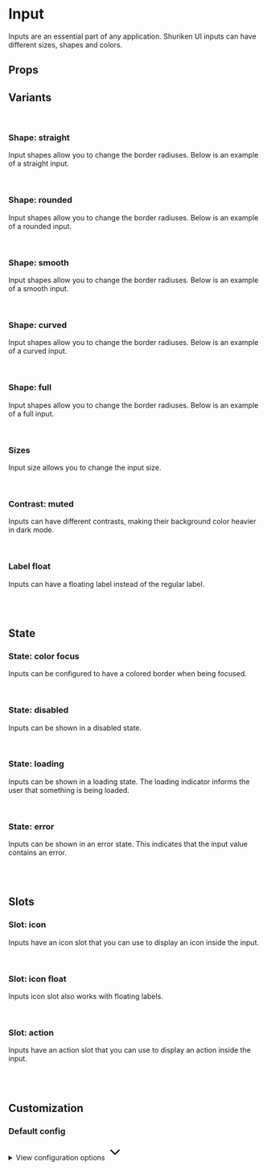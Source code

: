 
<Meta of={InputStories} />

# Input

Inputs are an essential part of any application. Shuriken UI inputs can have different sizes, shapes and colors.

<Primary />

## Props

<Controls />

## Variants

<br />

### Shape: straight

Input shapes allow you to change the border radiuses. Below is an example of a straight input.

<div className="flex gap-2 bg-slate-100 dark:bg-slate-900 p-6 rounded-sm">
  <Story of={InputStories.Straight} />
</div>

<br />

### Shape: rounded

Input shapes allow you to change the border radiuses. Below is an example of a rounded input.

<div className="flex gap-2 bg-slate-100 dark:bg-slate-900 p-6 rounded-sm">
  <Story of={InputStories.Rounded} />
</div>

<br />

### Shape: smooth

Input shapes allow you to change the border radiuses. Below is an example of a smooth input.

<div className="flex gap-2 bg-slate-100 dark:bg-slate-900 p-6 rounded-sm">
  <Story of={InputStories.Smooth} />
</div>

<br />

### Shape: curved

Input shapes allow you to change the border radiuses. Below is an example of a curved input.

<div className="flex gap-2 bg-slate-100 dark:bg-slate-900 p-6 rounded-sm">
  <Story of={InputStories.Curved} />
</div>

<br />

### Shape: full

Input shapes allow you to change the border radiuses. Below is an example of a full input.

<div className="flex gap-2 bg-slate-100 dark:bg-slate-900 p-6 rounded-sm">
  <Story of={InputStories.Full} />
</div>

<br />

### Sizes

Input size allows you to change the input size.

<div className="flex items-end gap-2 bg-slate-100 dark:bg-slate-900 p-6 rounded-sm">
  <Story of={InputStories.SizeSm} />
  <Story of={InputStories.SizeMd} />
  <Story of={InputStories.SizeLg} />
</div>

<br />

### Contrast: muted

Inputs can have different contrasts, making their background color heavier in dark mode.

<div className="flex items-end gap-2 border border-muted-200 dark:border-muted-800 bg-white dark:bg-slate-900 p-6 rounded-sm">
  <Story of={InputStories.ContrastMutedSm} />
  <Story of={InputStories.ContrastMutedMd} />
  <Story of={InputStories.ContrastMutedLg} />
</div>

<br />

### Label float

Inputs can have a floating label instead of the regular label.

<div className="flex items-end gap-2 bg-slate-100 dark:bg-slate-900 p-6 rounded-sm">
  <Story of={InputStories.LabelFloatSm} />
  <Story of={InputStories.LabelFloatMd} />
  <Story of={InputStories.LabelFloatLg} />
</div>

<br />
<br />

## State

### State: color focus

Inputs can be configured to have a colored border when being focused.

<div className="flex items-end gap-2 bg-slate-100 dark:bg-slate-900 p-6 rounded-sm">
  <Story of={InputStories.ColorFocusSm} />
  <Story of={InputStories.ColorFocusMd} />
  <Story of={InputStories.ColorFocusLg} />
</div>

<br />

### State: disabled

Inputs can be shown in a disabled state.

<div className="flex items-end gap-2 bg-slate-100 dark:bg-slate-900 p-6 rounded-sm">
  <Story of={InputStories.DisabledSm} />
  <Story of={InputStories.DisabledMd} />
  <Story of={InputStories.DisabledLg} />
</div>

<br />

### State: loading

Inputs can be shown in a loading state. The loading indicator informs the user that something is being loaded.

<div className="flex items-end gap-2 bg-slate-100 dark:bg-slate-900 p-6 rounded-sm">
  <Story of={InputStories.LoadingSm} />
  <Story of={InputStories.LoadingMd} />
  <Story of={InputStories.LoadingLg} />
</div>

<br />

### State: error

Inputs can be shown in an error state. This indicates that the input value contains an error.

<div className="flex items-end gap-2 bg-slate-100 dark:bg-slate-900 p-6 rounded-sm">
  <Story of={InputStories.ErrorSm} />
  <Story of={InputStories.ErrorMd} />
  <Story of={InputStories.ErrorLg} />
</div>

<br />
<br />

## Slots

### Slot: icon

Inputs have an icon slot that you can use to display an icon inside the input.

<div className="flex items-end gap-2 bg-slate-100 dark:bg-slate-900 p-6 rounded-sm">
  <Story of={InputStories.SlotIconSm} />
  <Story of={InputStories.SlotIconMd} />
  <Story of={InputStories.SlotIconLg} />
</div>

<br />

### Slot: icon float

Inputs icon slot also works with floating labels.

<div className="flex items-end gap-2 bg-slate-100 dark:bg-slate-900 p-6 rounded-sm">
  <Story of={InputStories.SlotIconFloatSm} />
  <Story of={InputStories.SlotIconFloatMd} />
  <Story of={InputStories.SlotIconFloatLg} />
</div>

<br />

### Slot: action

Inputs have an action slot that you can use to display an action inside the input.

<div className="flex items-end gap-2 bg-slate-100 dark:bg-slate-900 p-6 rounded-sm">
  <Story of={InputStories.SlotActionSm} />
  <Story of={InputStories.SlotActionMd} />
  <Story of={InputStories.SlotActionLg} />
</div>

<br />
<br />

## Customization

### Default config

<div class="relative">
  <details class="relative bg-slate-50 border border-slate-200 rounded-lg p-4 [&>summary>svg]:open:-rotate-180">
    <summary class="list-none cursor-pointer">
      <span class="font-sans text-slate-500">View configuration options</span>
      <svg
        class="w-5 h-5 text-slate-500 absolute top-5 end-4 transition-transform duration-300"
        xmlns="http://www.w3.org/2000/svg"
        width="32"
        height="32"
        viewBox="0 0 24 24"
      >
        <path
          fill="none"
          stroke="currentColor"
          stroke-linecap="round"
          stroke-linejoin="round"
          stroke-width="2"
          d="m6 9l6 6l6-6"
        />
      </svg>
    </summary>

    <div class="!mt-4">
      <pre >
        {JSON.stringify(defaultInputNumberConfig, null, 2)}
      </pre>
    </div>

  </details>
</div>

